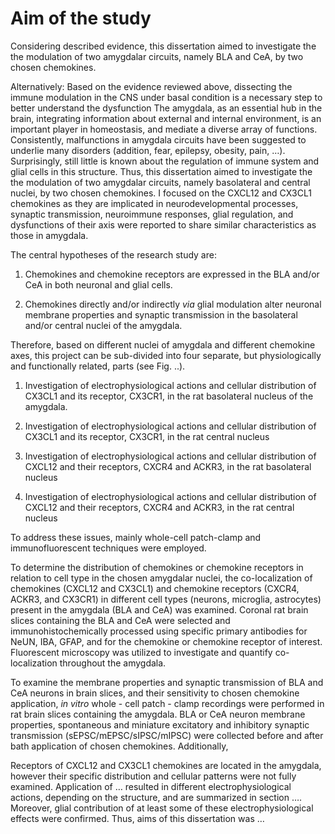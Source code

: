 # Aim of the study

Considering described evidence, this dissertation aimed to investigate the the modulation of two amygdalar circuits, namely BLA and CeA, by two chosen chemokines. <!-- functional role of two  representatives of distinct families (CX3C and CXC) of chemokines in main input and output amygdalar nuclei. --><!-- Therefore, the aim of this dissertation was to investigate the modulation of chosen chemokines (CX3CL1 and CXCL12) on two main amygdala circuits: BLA and CeA.  /// whether two representatives of distinct families (CX3C1 and CXC12) of chemokines modulates the synaptic transmission of the input and output amygdalar nuclei and membrane properties of neurons dissect the contribution of glia in those effects. --><!--microglial plasticity in the CeA to drive a cascade of downstream cellular events that contribute to the development of stress-induced colonic allodynia and hyperalgesia. --><!-- Based on the evidence reviewed above, disentangling the functional organization of extrinsic inputs to amygdala neurons is a necessary step to understand the brain circuits underlying emotional memories. In the research presented in this thesis, I focused on two prominent sources of BLA neuromodulation that, to date, have been poorly studied from a mechanistic viewpoint. -->

Alternatively: Based on the evidence reviewed above, dissecting the immune modulation in the CNS under basal condition is a necessary step to better understand the dysfunction <!-- jakoś lepiej to napisać - popatrzeć na moje review --> 
The amygdala, as an essential hub in the brain, integrating information about external and internal environment, is an important player in homeostasis, and mediate a diverse array of functions. 
Consistently, malfunctions in amygdala circuits have been suggested to underlie many disorders (addition, fear, epilepsy, obesity, pain, ...). <!-- dokończyć-->
Surprisingly, still little is known about the regulation of immune system and glial cells in this structure.
Thus, this dissertation aimed to investigate the the modulation of two amygdalar circuits, namely basolateral and central nuclei, by two chosen chemokines.
I focused on the CXCL12 and CX3CL1 chemokines <!--axes?--> as they are implicated in neurodevelopmental processes, synaptic transmission, neuroimmune responses, glial regulation, and dysfunctions of their axis were reported to share similar characteristics as those in amygdala. <!-- NAC modulates antioxidant, glutamatergic, inflammatory and neurotrophic pathways in the central nervous system, all of which are relevant to anxiety pathology. -->

The central hypotheses of the research study are: 

1.  Chemokines and chemokine receptors are expressed in the BLA and/or CeA in both neuronal and glial cells.

2. Chemokines directly and/or indirectly *via* glial modulation alter neuronal membrane properties and synaptic transmission in the basolateral and/or central nuclei of the amygdala.

Therefore, based on different nuclei of amygdala and different chemokine axes, this project can be sub-divided into four separate, but physiologically and functionally related, parts (see Fig. ..).

1. Investigation of electrophysiological actions and cellular distribution of CX3CL1 and its receptor, CX3CR1, in the rat basolateral nucleus of the amygdala.

2. Investigation of electrophysiological actions and cellular distribution of CX3CL1 and its receptor, CX3CR1, in the rat central nucleus

3. Investigation of electrophysiological actions and cellular distribution of CXCL12 and their receptors, CXCR4 and ACKR3, in the rat basolateral nucleus

4. Investigation of electrophysiological actions and cellular distribution of CXCL12 and their receptors, CXCR4 and ACKR3, in the rat central nucleus

To address these issues, mainly whole-cell patch-clamp and immunofluorescent techniques were employed. <!-- several research techniques were employed: whole-cell patch-clamp and extracellular recordings *ex vivo*, immunofluorescent staining and <!--dendritic spines--><!-- // Considering described evidence and proposed hypotheses, the present studies were focused on two separate but physiologically and functionally related subjects:  /// 4 major groups of experiment -->
<!--Detailed aims and hypotheses addressed in each study, as well as techniques used are listed below.  The   specific AIMS are designed to test these hypotheses:    -->

To determine the distribution of chemokines or chemokine receptors in relation to cell type in the chosen amygdalar nuclei, the   co-localization of chemokines (CXCL12 and CX3CL1) and chemokine   receptors (CXCR4, ACKR3, and CX3CR1)   in  different cell types (neurons, microglia, astrocytes)  present in the amygdala (BLA and CeA) was examined.
Coronal rat brain slices containing the BLA and CeA were selected and immunohistochemically processed using specific primary antibodies for NeUN, IBA, GFAP, and for the chemokine  or chemokine receptor of interest. <!-- dodać markery-->
Fluorescent   microscopy  was utilized to investigate and quantify  co-localization throughout the amygdala. <!--   (Appendix A)  .     -->

To examine the membrane properties and  synaptic transmission of BLA and CeA neurons in brain slices, and their sensitivity to chosen chemokine application, *in vitro*     whole  -  cell   patch  -  clamp   recordings  were performed in rat brain slices containing the amygdala. 
BLA or CeA neuron membrane properties, spontaneous and miniature excitatory and inhibitory synaptic transmission (sEPSC/mEPSC/sIPSC/mIPSC) were collected before and after bath application of chosen chemokines. 
Additionally, 
<!-- 
<!-- In order to better understand the role of CX3CL1 signaling in microglia physiology and its possible impact on brain development, we studied several functional properties of microglia in acute brain slices from Cx3cr1 knockout mice across the first postnatal weeks (PNWs). -->

  
<!-- Preludium

There are four main objectives of proposed project:
A. Determination of the distribution of fractalkine (CX3CL1) and SDF-1α (CXCL12) immunoreactivity, as
well as the location of the corresponding receptors (CX3CR1, CXCR4) in relation to different neural populations
of the rat basolateral (BLA) and central (CeA) amygdala.
B. Description of the physiological effects of CXCL12 or CX3CL1 on excitability and basal synaptic
transmission in different neuronal populations of the basolateral (BLA) and central (CeA) amygdala.
C. Analysis of the possible modulatory effect of CXCL12 or CXC3CL1 corticosterone-induced changes in
neuronal excitability and basal synaptic transmission in the basolateral (BLA) and central (CeA) amygdala.
D. Investigation of the CXCL12 or CX3CL1 involvement in the modulation of cortical and thalamic inputs
into the BLA, including short-term synaptic plasticity.
The hypotheses are as following:
a. application of CXCL12 in the BLA will result in the increased excitatory drive of BLA principal neurons
(80% of neurons are excitatory in this structure). This will in turn increase the excitatory drive of the CeA, thereby
enhancing the inhibitory output from the amygdala (the overwhelming majority of CeA neurons is GABAergic).
Application of CXCL12 directly in the CeA will as well result in increase in excitatory drive of neurons there.
b. application of CX3CL1 in the BLA will result in the decrease excitatory drive of BLA principal neurons,
which will in turn decrease the excitatory drive of the CeA, thereby abolishing the inhibitory output from the
amygdala. Application of CX3CL1 directly in the CeA will as well result in decrease in the excitatory drive of
neurons there.
c. Corticosterone administration/injections will enhance the excitatory drive of BLA and CeA principal cells,
which will be modulated by chemokine application, mainly enhanced by CXCL12 and decreased by CX3CL1.
However, principal cell axons projecting from the BLA to the CeA also have collaterals ending in the intercalated
GABAergic cell clusters between the two structures. Therefore, it will be tested whether application of
CXCL12/CX3CL1 results in net excitation or inhibition of principal neurons in the CeA. There is also the
possibility of tonic CX3CL1/CXCL12 activity within the amygdala due to their constitutive expression by neurons
and glia. This will be examined by recording synaptic activity before and after application of selective
antibodies/receptor antagonists.
Detailed description of electrophysiological effects of these compounds in control/corticosterone conditions in the 
BLA and CeA parts of amygdala will bring us closer to understanding the mechanisms underlying the interaction
of stress and immune signaling in the central nervous system and neural circuitry. This will greatly contribute to
our understanding of neuroimmunoendocrinological mechanisms governing the central nervous system response
to stress, and raise the possibility of uncovering new neurochemical targets for future therapeutic evaluation -->

<!-- Alan
6 Aim of the study
Considering described evidence and proposed hypotheses the present studies were focused on two separate but physiologically and functionally related subjects:
• Investigation of the RLN3/RXFP3 signalling in the rat PVN as a putative neuronal mechanism of RLN3 orexigenic action: its characteristics, potential sex differences possibly responsible for stronger orexigenic effect of RLN3 in female rats and its involvement in binge eating behaviour.
• Investigation of MNCs in the rat PVN: their characteristics and potential sex differences possibly shaping sex-specific roles of OXT, AVP and RLN3 peptides.
To address these issues several research techniques were employed: patch-clamp recordings ex vivo, single-cell reverse-transcription polymerase chain reaction (scRT-PCR), immunofluorescent and immunohistochemical staining, neural tract tracing and behavioural testing using a model of binge eating behaviour combined with intra-PVN microinjections.
Initial part of studies aimed at the characterisation of RLN3/RXFP3 signalling in the PVN was carried out on Wistar rats. Due to the relative resistance to binge eating behaviour displayed by this rat strain (161) and common use of Sprague Dawley rats in studies on the RLN3 orexigenic effect (51, 52, 56, 61, 63), the experiments on potential sex differences in PVN RLN3/RXFP3 signalling as well as PVN neuron characteristics focused on Sprague Dawley rats.
Detailed research objectives addressed in each study, as well as techniques used are listed below:
1. RLN3/RXFP3 signalling in the rat PVN:
• Investigation of the influence of native RLN3 and high affinity, selective RXFP3 receptor agonist – RXFP3 analogue 2 (RXFP3-A2) on the electrophysiology of identified PVN neurons as well as related potential sex differences – ex vivo patch-clamp in male Wistar rats and male and female Sprague Dawley rats
• Investigation of the influence of RXFP1 agonist – H2 on electrophysiology of identified PVN neurons – ex vivo patch-clamp in male Wistar rats
• Pharmacological verification of the type of G protein involved in transduction of RXFP3-mediated effects in the PVN neurons – ex vivo patch-clamp in male Wistar rats
Aim of the study
28
• Pharmacological verification of the pre- vs. postsynaptic localisation of RXFP3 in PVN neurons and possible influence of the RXFP3 activation on synaptic inputs into PVN MNCs – ex vivo patch-clamp in male and female Sprague Dawley rats
• Identification and molecular verification of an ionic mechanisms involved in the RXFP3-induced inhibition of PVN MNCs – ex vivo patch-clamp and scRT-PCR in male and female Sprague Dawley rats
• Characterisation of RLN3 innervation in the PVN area as well as related potential sex differences – immunofluorescent and immunohistochemical staining in male Wistar rats and male and female Sprague Dawley rats
• Identification of a source of RLN3 innervation of the PVN area as well as related potential sex differences – neural tract tracing in male Wistar rats and male and female Sprague Dawley rats
• Pharmacological verification of the RXFP3 involvement in binge eating of HPF – behavioural testing using binge eating model combined with intra-PVN microinjections in female Sprague Dawley rats
2. Characteristics of MNCs in the rat PVN:
• Investigation of the number and anatomical distribution of OXT- and AVP-ir neurons within the identified PVN subnuclei as well as related potential sex differences– immunofluorescent staining in male and female Sprague Dawley rats
• Characterisation of the electrophysiology of OXT and AVP MNCs in the PVN as well as related potential sex differences– ex vivo patch-clamp in male and female Sprague Dawley rats -->

<!-- To better understand the holistic ... , both amygdalar nuclei was investigated -->

Receptors of CXCL12 and CX3CL1 chemokines are located in the amygdala<!-- cytowania-->, however their specific distribution and cellular patterns were not fully examined. 
Application of ... resulted in different electrophysiological actions, depending on the structure, and are summarized in section ....
Moreover, glial contribution of at least some of these electrophysiological effects were confirmed. 
Thus, aims of this dissertation was ... <!-- Dlatego też, pierwszym celem niniejszej pracy było określenie w jaki sposób aktywacja oraz zablokowanie receptora 5-HT7 wpływają na aktywność neuronów serotoninergicznych DRN, jak również w jaki sposób modulacja receptora 5-HT7 wpływa na przekaźnictwo pobudzające oraz hamujące w połączeniach docierających do neuronów grzbietowego jądra szwu szczura. -->
